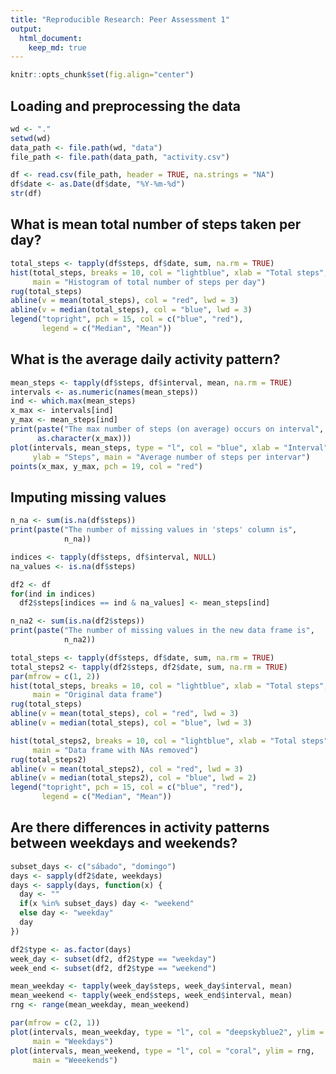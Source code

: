 ```yaml
---
title: "Reproducible Research: Peer Assessment 1"
output: 
  html_document:
    keep_md: true
---
```

```r
knitr::opts_chunk$set(fig.align="center")
```

## Loading and preprocessing the data
```r
wd <- "."
setwd(wd)
data_path <- file.path(wd, "data")
file_path <- file.path(data_path, "activity.csv")

df <- read.csv(file_path, header = TRUE, na.strings = "NA")
df$date <- as.Date(df$date, "%Y-%m-%d")
str(df)
```

## What is mean total number of steps taken per day?

```r
total_steps <- tapply(df$steps, df$date, sum, na.rm = TRUE)
hist(total_steps, breaks = 10, col = "lightblue", xlab = "Total steps",
     main = "Histogram of total number of steps per day")
rug(total_steps)
abline(v = mean(total_steps), col = "red", lwd = 3)
abline(v = median(total_steps), col = "blue", lwd = 3)
legend("topright", pch = 15, col = c("blue", "red"), 
       legend = c("Median", "Mean"))
```

## What is the average daily activity pattern?
```r
mean_steps <- tapply(df$steps, df$interval, mean, na.rm = TRUE)
intervals <- as.numeric(names(mean_steps))
ind <- which.max(mean_steps)
x_max <- intervals[ind]
y_max <- mean_steps[ind]
print(paste("The max number of steps (on average) occurs on interval", 
      as.character(x_max)))
plot(intervals, mean_steps, type = "l", col = "blue", xlab = "Interval",
     ylab = "Steps", main = "Average number of steps per intervar")
points(x_max, y_max, pch = 19, col = "red")
```

## Imputing missing values
```r
n_na <- sum(is.na(df$steps))
print(paste("The number of missing values in 'steps' column is",
            n_na))
```
```r
indices <- tapply(df$steps, df$interval, NULL)
na_values <- is.na(df$steps)

df2 <- df
for(ind in indices) 
  df2$steps[indices == ind & na_values] <- mean_steps[ind]

n_na2 <- sum(is.na(df2$steps))
print(paste("The number of missing values in the new data frame is",
            n_na2))

total_steps <- tapply(df$steps, df$date, sum, na.rm = TRUE)
total_steps2 <- tapply(df2$steps, df2$date, sum, na.rm = TRUE)
par(mfrow = c(1, 2))
hist(total_steps, breaks = 10, col = "lightblue", xlab = "Total steps",
     main = "Original data frame")
rug(total_steps)
abline(v = mean(total_steps), col = "red", lwd = 3)
abline(v = median(total_steps), col = "blue", lwd = 3)

hist(total_steps2, breaks = 10, col = "lightblue", xlab = "Total steps",
     main = "Data frame with NAs removed")
rug(total_steps2)
abline(v = mean(total_steps2), col = "red", lwd = 3)
abline(v = median(total_steps2), col = "blue", lwd = 2)
legend("topright", pch = 15, col = c("blue", "red"), 
       legend = c("Median", "Mean"))
```

## Are there differences in activity patterns between weekdays and weekends?
```r
subset_days <- c("sábado", "domingo")
days <- sapply(df2$date, weekdays)
days <- sapply(days, function(x) {
  day <- ""
  if(x %in% subset_days) day <- "weekend"
  else day <- "weekday"
  day
})

df2$type <- as.factor(days)
week_day <- subset(df2, df2$type == "weekday")
week_end <- subset(df2, df2$type == "weekend")

mean_weekday <- tapply(week_day$steps, week_day$interval, mean)
mean_weekend <- tapply(week_end$steps, week_end$interval, mean)
rng <- range(mean_weekday, mean_weekend)

par(mfrow = c(2, 1))
plot(intervals, mean_weekday, type = "l", col = "deepskyblue2", ylim = rng,
     main = "Weekdays")
plot(intervals, mean_weekend, type = "l", col = "coral", ylim = rng,
     main = "Weeekends")
```